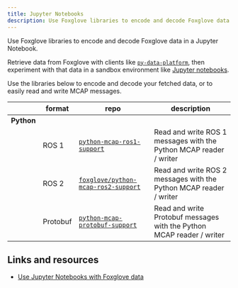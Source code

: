 ```yaml
---
title: Jupyter Notebooks
description: Use Foxglove libraries to encode and decode Foxglove data in a Jupyter Notebook.
---
```


Use Foxglove libraries to encode and decode Foxglove data in a Jupyter Notebook.

Retrieve data from Foxglove with clients like [`py-data-platform`](https://github.com/foxglove/py-data-platform), then experiment with that data in a sandbox environment like [Jupyter notebooks](https://jupyter.org/).

Use the libraries below to encode and decode your fetched data, or to easily read and write MCAP messages.

|            | format   | repo                                                                                        | description                                                           |
| ---------- | -------- | ------------------------------------------------------------------------------------------- | --------------------------------------------------------------------- |
| **Python** |
|            | ROS 1    | [`python-mcap-ros1-support`](https://github.com/foxglove/python-mcap-ros1-support)          | Read and write ROS 1 messages with the Python MCAP reader / writer    |
|            | ROS 2    | [`foxglove/python-mcap-ros2-support`](https://github.com/foxglove/python-mcap-ros2-support) | Read and write ROS 2 messages with the Python MCAP reader / writer    |
|            | Protobuf | [`python-mcap-protobuf-support`](https://github.com/foxglove/python-mcap-protobuf-support)  | Read and write Protobuf messages with the Python MCAP reader / writer |

## Links and resources

- [Use Jupyter Notebooks with Foxglove data](https://foxglove.dev/blog/analyze-your-robotics-data-with-jupyter-notebooks)
